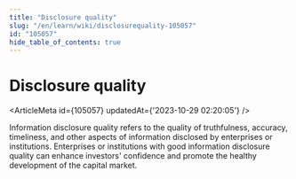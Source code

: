 ```yaml
---
title: "Disclosure quality"
slug: "/en/learn/wiki/disclosurequality-105057"
id: "105057"
hide_table_of_contents: true
---
```



<Breadcrumbs current="Disclosure quality" />

# Disclosure quality

<ArticleMeta id={105057} updatedAt={'2023-10-29 02:20:05'} />
<div className='border-solid border-b border-t-0 my-4 border-[var(--ifm-color-gray-300)]' />

Information disclosure quality refers to the quality of truthfulness, accuracy, timeliness, and other aspects of information disclosed by enterprises or institutions. Enterprises or institutions with good information disclosure quality can enhance investors' confidence and promote the healthy development of the capital market.
